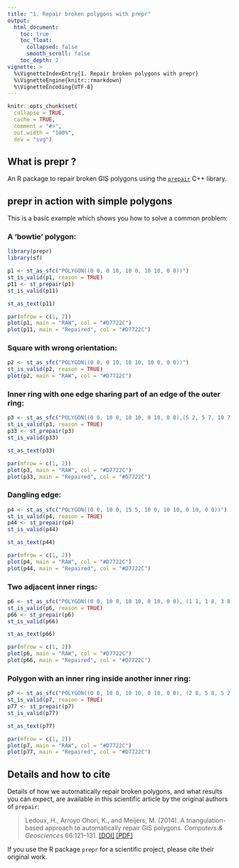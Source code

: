 ```yaml
---
title: "1. Repair broken polygons with prepr"
output:
  html_document:
    toc: true
    toc_float:
      collapsed: false
      smooth_scroll: false
    toc_depth: 2
vignette: >
  %\VignetteIndexEntry{1. Repair broken polygons with prepr}
  %\VignetteEngine{knitr::rmarkdown}
  %\VignetteEncoding{UTF-8}
---
```


```r
knitr::opts_chunk$set(
  collapse = TRUE,
  cache = TRUE,
  comment = "#>",
  out.width = "100%",
  dev = "svg")
```

## What is prepr ?

An R package to repair broken GIS polygons using the [`prepair`](https://github.com/tudelft3d/prepair) C++ library.

## prepr in action with simple polygons

This is a basic example which shows you how to solve a common problem:

### A 'bowtie' polygon:

```r
library(prepr)
library(sf)

p1 <- st_as_sfc("POLYGON((0 0, 0 10, 10 0, 10 10, 0 0))")
st_is_valid(p1, reason = TRUE)
p11 <- st_prepair(p1)
st_is_valid(p11)

st_as_text(p11)

par(mfrow = c(1, 2))
plot(p1, main = "RAW", col = "#D7722C")
plot(p11, main = "Repaired", col = "#D7722C")
```

### Square with wrong orientation:

```r
p2 <- st_as_sfc("POLYGON((0 0, 0 10, 10 10, 10 0, 0 0))")
st_is_valid(p2, reason = TRUE)
plot(p2, main = "RAW", col = "#D7722C")
```

### Inner ring with one edge sharing part of an edge of the outer ring:

```r
p3 <- st_as_sfc("POLYGON((0 0, 10 0, 10 10, 0 10, 0 0),(5 2, 5 7, 10 7, 10 2, 5 2))")
st_is_valid(p3, reason = TRUE)
p33 <- st_prepair(p3)
st_is_valid(p33)

st_as_text(p33)

par(mfrow = c(1, 2))
plot(p3, main = "RAW", col = "#D7722C")
plot(p33, main = "Repaired", col = "#D7722C")
```

### Dangling edge:

```r
p4 <- st_as_sfc("POLYGON((0 0, 10 0, 15 5, 10 0, 10 10, 0 10, 0 0))")
st_is_valid(p4, reason = TRUE)
p44 <- st_prepair(p4)
st_is_valid(p44)

st_as_text(p44)

par(mfrow = c(1, 2))
plot(p4, main = "RAW", col = "#D7722C")
plot(p44, main = "Repaired", col = "#D7722C")
```

### Two adjacent inner rings:

```r
p6 <- st_as_sfc("POLYGON((0 0, 10 0, 10 10, 0 10, 0 0), (1 1, 1 8, 3 8, 3 1, 1 1), (3 1, 3 8, 5 8, 5 1, 3 1))")
st_is_valid(p6, reason = TRUE)
p66 <- st_prepair(p6)
st_is_valid(p66)

st_as_text(p66)

par(mfrow = c(1, 2))
plot(p6, main = "RAW", col = "#D7722C")
plot(p66, main = "Repaired", col = "#D7722C")
```

### Polygon with an inner ring inside another inner ring:
```r
p7 <- st_as_sfc("POLYGON((0 0, 10 0, 10 10, 0 10, 0 0), (2 8, 5 8, 5 2, 2 2, 2 8), (3 3, 4 3, 3 4, 3 3))")
st_is_valid(p7, reason = TRUE)
p77 <- st_prepair(p7)
st_is_valid(p77)

st_as_text(p77)

par(mfrow = c(1, 2))
plot(p7, main = "RAW", col = "#D7722C")
plot(p77, main = "Repaired", col = "#D7722C")
```

## Details and how to cite

Details of how we automatically repair broken polygons, and what results you can expect, are available in this scientific article by the original authors of `prepair`:

> Ledoux, H., Arroyo Ohori, K., and Meijers, M. (2014). A triangulation-based approach to automatically repair GIS polygons. *Computers & Geosciences* 66:121–131. [ [DOI] ](http://dx.doi.org/10.1016/j.cageo.2014.01.009) [ [PDF] ](http://3dgeoinfo.bk.tudelft.nl/hledoux/pdfs/14_cgeo_prepair.pdf)

If you use the R package `prepr` for a scientific project, please cite their original work.